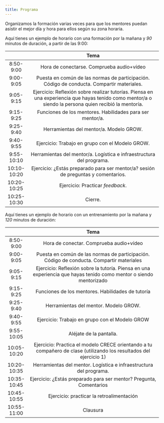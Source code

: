 ```yaml
---
title: Programa
---
```


Organizamos la formación varias veces para que los mentores puedan asistir el mejor día y hora para ellos según su zona horaria.

Aquí tienes un ejemplo de horario con una formación por la mañana y *90* minutos de duración, a partir de las 9:00:

|             | Tema                                                                                                               | 
| :---------: | :----------------------------------------------------------------------------------------------------------------: |
| 8:50-9:00   | Hora de conectarse. Comprueba audio+vídeo                                                                            | 
| 9:00- 9:05  | Puesta en común de las normas de participación. Código de conducta. Compartir materiales.                           | 
| 9:05-9:15   | Ejercicio: Reflexión sobre realizar tutorías. Piensa en una experiencia que hayas tenido como mentor/a o siendo la persona quien recibió la mentoría. |
| 9:15-9:25   | Funciones de los mentores. Habilidades para ser mentor/a.                                                                  | 
| 9:25-9:40   | Herramientas del mentor/a. Modelo GROW.                                                                              | 
| 9:40-9:55   | Ejercicio: Trabajo en grupo con el Modelo GROW.                                                                     | 
| 9:55-10:10  | Herramientas del mentor/a. Logística e infraestructura del programa.                                                 | 
| 10:10-10:20 | Ejercicio: ¿Estás preparado para ser mentor/a? sesión de preguntas y comentarios.                                                | 
| 10:20-10:25 | Ejercicio: Practicar _feedback_.                                                                              | 
| 10:25-10:30 | Cierre.                                                                                                           | 

Aquí tienes un ejemplo de horario con un entrenamiento por la mañana y *120* minutos de duración:

|             | Tema                                                                                                               | 
| :---------: | :----------------------------------------------------------------------------------------------------------------: |
| 8:50-9:00   | Hora de conectar. Comprueba audio+vídeo                                                                            | 
| 9:00- 9:05  | Puesta en común de las normas de participación. Código de conducta. Compartir materiales                           | 
| 9:05-9:15   | Ejercicio: Reflexión sobre la tutoría. Piensa en una experiencia que hayas tenido como mentor o siendo mentorizado | 
| 9:15-9:25   | Funciones de los mentores. Habilidades de tutoría                                                                  | 
| 9:25-9:40   | Herramientas del mentor. Modelo GROW.                                                                              | 
| 9:40-9:55   | Ejercicio: Trabajo en grupo con el Modelo GROW                                                                     | 
| 9:55-10:05  | Aléjate de la pantalla.                                                                                            | 
| 10:05-10:20 | Ejercicio: Practica el modelo CRECE orientando a tu compañero de clase (utilizando los resultados del ejercicio 1) | 
| 10:20-10:35 | Herramientas del mentor. Logística e infraestructura del programa.                                                 | 
| 10:35-10:45 | Ejercicio: ¿Estás preparado para ser mentor? Pregunta, Comentarios                                                 | 
| 10:45-10:55 | Ejercicio: practicar la retroalimentación                                                                          | 
| 10:55-11:00 | Clausura                                                                                                           | 


